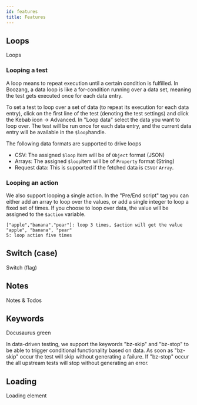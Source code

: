 ```yaml
---
id: features
title: Features
---
```

 ## Loops


<YouTubeEmbed embedId="zHDmcl2pIh0">Loops</YouTubeEmbed>

### Looping a test

A loop means to repeat execution until a certain condition is fulfilled. In Boozang, a data loop is like a for-condition running over a data set, meaning the test gets executed once for each data entry. 

<!-- ![loop](../images/loop.png) -->

To set a test to loop over a set of data (to repeat its execution for each data entry), click on the first line of the test (denoting the test settings) and click the Kebab icon -> Advanced. In "Loop data" select the data you want to loop over. The test will be run once for each data entry, and the current data entry will be available in the `$loop`handle. 

The following data formats are supported to drive loops

- CSV: The assigned `$loop` item will be of `Object` format (JSON) 
- Arrays:  The assigned `$loop`item will be of `Property` format (String) 
- Request data: This is supported if the fetched data is `CSV`or `Array`.

### Looping an action

We also support looping a single action. In the "Pre/End script" tag you can either add an array to loop over the values, or add a single integer to loop a fixed set of times. If you choose to loop over data, the value will be assigned to the `$action` variable.

```
["apple","banana","pear"]: loop 3 times, $action will get the value "apple", "banana", "pear"
5: loop action five times
```

## Switch (case)

<YouTubeEmbed embedId="Gj9yAf6KG-w">Switch (flag)</YouTubeEmbed>

## Notes

<YouTubeEmbed embedId="YmBce5D9nGM">Notes & Todos</YouTubeEmbed>

## Keywords

<YouTubeEmbed embedId="zHDmcl2pIh0">Docusaurus green</YouTubeEmbed>

In data-driven testing, we support the keywords "bz-skip" and "bz-stop" to be able to trigger conditional functionality based on data. As soon as "bz-skip" occur the test will skip without generating a failure. If "bz-stop" occur the all upstream tests will stop without generating an error.  


## Loading

<YouTubeEmbed embedId="ofUZX1QxOeA">Loading element</YouTubeEmbed>




